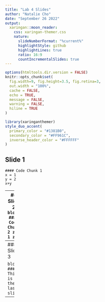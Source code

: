 ```yaml
---
title: "Lab 4 Slides"
author: "Natalie Cho"
date: "September 26 2022"
output:
  xaringan::moon_reader:
    css: xaringan-themer.css
    nature:
      slideNumberFormat: "%current%"
      highlightStyle: github
      highlightLines: true
      ratio: 16:9
      countIncrementalSlides: true
---
```


```r
options(htmltools.dir.version = FALSE)
knitr::opts_chunk$set(
  fig.width=9, fig.height=3.5, fig.retina=3,
  out.width = "100%",
  cache = FALSE,
  echo = TRUE,
  message = FALSE, 
  warning = FALSE,
  hiline = TRUE
)
```

```r
library(xaringanthemer)
style_duo_accent(
  primary_color = "#1381B0",
  secondary_color = "#FF961C",
  inverse_header_color = "#FFFFFF"
)
```

## Slide 1

```block
#### Code Chunk 1
x = 1
y = 2
x+y
```

---
## Slide 2
```block
#### Code Chunk 2
z = 1
z+y
```

---
### Slide 3

```block
#### This is the last slide
```

---

